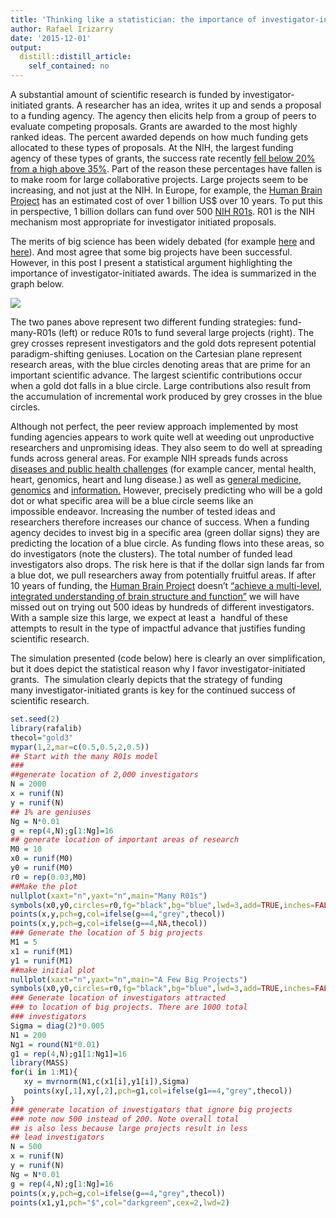```yaml
---
title: 'Thinking like a statistician: the importance of investigator-initiated grants'
author: Rafael Irizarry
date: '2015-12-01'
output:
  distill::distill_article:
    self_contained: no
---
```


A substantial amount of scientific research is funded by investigator-initiated grants. A researcher has an idea, writes it up and sends a proposal to a funding agency. The agency then elicits help from a group of peers to evaluate competing proposals. Grants are awarded to the most highly ranked ideas. The percent awarded depends on how much funding gets allocated to these types of proposals. At the NIH, the largest funding agency of these types of grants, the success rate recently [fell below 20% from a high above 35%](https://nihdirectorsblog.files.wordpress.com/2013/09/sequestration-success-rates1.jpg). Part of the reason these percentages have fallen is to make room for large collaborative projects. Large projects seem to be increasing, and not just at the NIH. In Europe, for example, the [Human Brain Project](https://www.humanbrainproject.eu/) has an estimated cost of over 1 billion US$ over 10 years. To put this in perspective, 1 billion dollars can fund over 500 [NIH R01s](http://grants.nih.gov/grants/funding/r01.htm). R01 is the NIH mechanism most appropriate for investigator initiated proposals.

The merits of big science has been widely debated (for example [here](http://www.michaeleisen.org/blog/?p=1179) and [here](http://simplystatistics.org/posts/2013-02-27-please-save-the-unsolicited-r01s/)). And most agree that some big projects have been successful. However, in this post I present a statistical argument highlighting the importance of investigator-initiated awards. The idea is summarized in the graph below.

![](https://raw.githubusercontent.com/simplystats/simplystats.github.io/master/wp-content/uploads/2015/12/Rplot.png)


The two panes above represent two different funding strategies: fund-many-R01s (left) or reduce R01s to fund several large projects (right). The grey crosses represent investigators and the gold dots represent potential paradigm-shifting geniuses. Location on the Cartesian plane represent research areas, with the blue circles denoting areas that are prime for an important scientific advance. The largest scientific contributions occur when a gold dot falls in a blue circle. Large contributions also result from the accumulation of incremental work produced by grey crosses in the blue circles.

Although not perfect, the peer review approach implemented by most funding agencies appears to work quite well at weeding out unproductive researchers and unpromising ideas. They also seem to do well at spreading funds across general areas. For example NIH spreads funds across [diseases and public health challenges](https://www.nih.gov/institutes-nih/list-nih-institutes-centers-offices) (for example cancer, mental health, heart, genomics, heart and lung disease.) as well as [general medicine](https://www.nigms.nih.gov/Pages/default.aspx), [genomics](https://www.genome.gov/) and [information.](https://www.nlm.nih.gov/) However, precisely predicting who will be a gold dot or what specific area will be a blue circle seems like an impossible endeavor. Increasing the number of tested ideas and researchers therefore increases our chance of success. When a funding agency decides to invest big in a specific area (green dollar signs) they are predicting the location of a blue circle. As funding flows into these areas, so do investigators (note the clusters). The total number of funded lead investigators also drops. The risk here is that if the dollar sign lands far from a blue dot, we pull researchers away from potentially fruitful areas. If after 10 years of funding, the [Human Brain Project](https://www.humanbrainproject.eu/) doesn't ["achieve a multi-level, integrated understanding of brain structure and function"](https://www.humanbrainproject.eu/mission) we will have missed out on trying out 500 ideas by hundreds of different investigators. With a sample size this large, we expect at least a  handful of these attempts to result in the type of impactful advance that justifies funding scientific research.

The simulation presented (code below) here is clearly an over simplification, but it does depict the statistical reason why I favor investigator-initiated grants.  The simulation clearly depicts that the strategy of funding many investigator-initiated grants is key for the continued success of scientific research.

```r
set.seed(2)
library(rafalib)
thecol="gold3"
mypar(1,2,mar=c(0.5,0.5,2,0.5))
## Start with the many R01s model
###
##generate location of 2,000 investigators
N = 2000
x = runif(N)
y = runif(N)
## 1% are geniuses
Ng = N*0.01
g = rep(4,N);g[1:Ng]=16
## generate location of important areas of research
M0 = 10
x0 = runif(M0)
y0 = runif(M0)
r0 = rep(0.03,M0)
##Make the plot
nullplot(xaxt="n",yaxt="n",main="Many R01s")
symbols(x0,y0,circles=r0,fg="black",bg="blue",lwd=3,add=TRUE,inches=FALSE)
points(x,y,pch=g,col=ifelse(g==4,"grey",thecol))
points(x,y,pch=g,col=ifelse(g==4,NA,thecol))
### Generate the location of 5 big projects
M1 = 5
x1 = runif(M1)
y1 = runif(M1)
##make initial plot
nullplot(xaxt="n",yaxt="n",main="A Few Big Projects")
symbols(x0,y0,circles=r0,fg="black",bg="blue",lwd=3,add=TRUE,inches=FALSE)
### Generate location of investigators attracted
### to location of big projects. There are 1000 total
### investigators
Sigma = diag(2)*0.005
N1 = 200
Ng1 = round(N1*0.01)
g1 = rep(4,N);g1[1:Ng1]=16
library(MASS)
for(i in 1:M1){
   xy = mvrnorm(N1,c(x1[i],y1[i]),Sigma)
   points(xy[,1],xy[,2],pch=g1,col=ifelse(g1==4,"grey",thecol))
}
### generate location of investigators that ignore big projects
### note now 500 instead of 200. Note overall total
## is also less because large projects result in less
## lead investigators
N = 500
x = runif(N)
y = runif(N)
Ng = N*0.01
g = rep(4,N);g[1:Ng]=16
points(x,y,pch=g,col=ifelse(g==4,"grey",thecol))
points(x1,y1,pch="$",col="darkgreen",cex=2,lwd=2)
```
